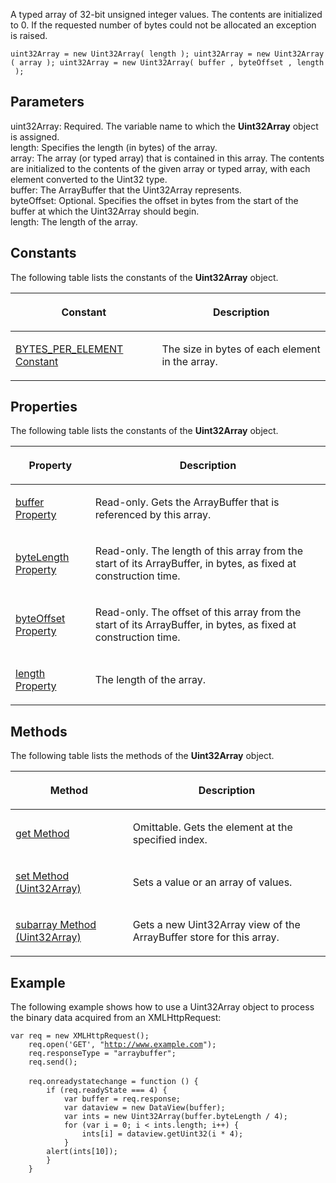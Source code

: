 A typed array of 32-bit unsigned integer values. The contents are initialized to 0. If the requested number of bytes could not be allocated an exception is raised.

 uint32Array = new Uint32Array( length ); uint32Array = new Uint32Array( array ); uint32Array = new Uint32Array( buffer , byteOffset , length );

==Parameters==
; uint32Array: Required. The variable name to which the '''Uint32Array''' object is assigned.
; length: Specifies the length (in bytes) of the array.
; array: The array (or typed array) that is contained in this array. The contents are initialized to the contents of the given array or typed array, with each element converted to the Uint32 type.
; buffer: The ArrayBuffer that the Uint32Array represents.
; byteOffset: Optional. Specifies the offset in bytes from the start of the buffer at which the Uint32Array should begin.
; length: The length of the array.

==Constants==
The following table lists the constants of the '''Uint32Array''' object.

{| class='wikitable'
|-
! Constant
! Description
|-
| [[javascript/Uint32Array/BYTES PER ELEMENT|BYTES_PER_ELEMENT Constant]]
| The size in bytes of each element in the array.
|}

==Properties==
The following table lists the constants of the '''Uint32Array''' object.

{| class='wikitable'
|-
! Property
! Description
|-
| [[javascript/Uint32Array/buffer|buffer Property]]
| Read-only. Gets the ArrayBuffer that is referenced by this array.
|-
| [[javascript/Uint32Array/byteLength|byteLength Property]]
| Read-only. The length of this array from the start of its ArrayBuffer, in bytes, as fixed at construction time.
|-
| [[javascript/Uint32Array/byteOffset|byteOffset Property]]
| Read-only. The offset of this array from the start of its ArrayBuffer, in bytes, as fixed at construction time.
|-
| [[javascript/Uint32Array/length|length Property]]
| The length of the array.
|}

==Methods==
The following table lists the methods of the '''Uint32Array''' object.

{| class='wikitable'
|-
! Method
! Description
|-
| [[javascript/Uint32Array/get|get Method]]
| Omittable. Gets the element at the specified index.
|-
| [[javascript/Uint32Array/set|set Method (Uint32Array)]]
| Sets a value or an array of values.
|-
| [[javascript/Uint32Array/subarray|subarray Method (Uint32Array)]]
| Gets a new Uint32Array view of the ArrayBuffer store for this array.
|}

==Example==
The following example shows how to use a Uint32Array object to process the binary data acquired from an XMLHttpRequest:

 var req = new XMLHttpRequest();
     req.open('GET', "http://www.example.com");
     req.responseType = "arraybuffer";
     req.send();
 
     req.onreadystatechange = function () {
         if (req.readyState === 4) {
             var buffer = req.response;
             var dataview = new DataView(buffer);
             var ints = new Uint32Array(buffer.byteLength / 4);
             for (var i = 0; i &lt; ints.length; i++) {
                 ints[i] = dataview.getUint32(i * 4);
             }
         alert(ints[10]);
         }
     }

